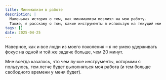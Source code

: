 ```yaml
---
title: Минимализм в работе
description: |
  Маленькая история о том, как минимализм повлиял на мою работу.
  Также, я расскажу о том, какие инструменты я использую на текущий момент и почему выбрал именно их
tags: []
date: 2025-04-25
---
```


Наверное, как и все люди из моего поколения – я не умею удерживать фокус на одной и той же задаче больше, чем 20 минут.

Мне всегда казалось, что чем лучше инструменты, которыми я пользуюсь, тем легче будет выполняться моя работа (и тем больше свободного времени у меня будет).

